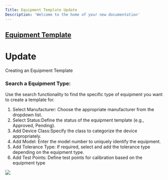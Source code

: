 ```yaml
---
Title: Equipment Template Update
Description: 'Welcome to the home of your new documentation'
---
```

##  <a href="Equipment Template.mdx">Equipment Template</a> 
#  Update

Creating an Equipment Template
### Search a Equipment Type:

Use the search functionality to find the specific type of equipment you want to create a template for.
1. Select Manufacturer: Choose the appropriate manufacturer from the dropdown list.
2. Select Status:Define the status of the equipment template (e.g., Approved, Pending).
3. Add Device Class:Specify the class to categorize the device appropriately.
4. Add Model: Enter the model number to uniquely identify the equipment.
5. Add Tolerance Type: If required, select and add the tolerance type depending on the equipment type.
6. Add Test Points: Define test points for calibration based on the equipment type

<img  src="/images/equipment-template/Equipment-template-update.gif"/>